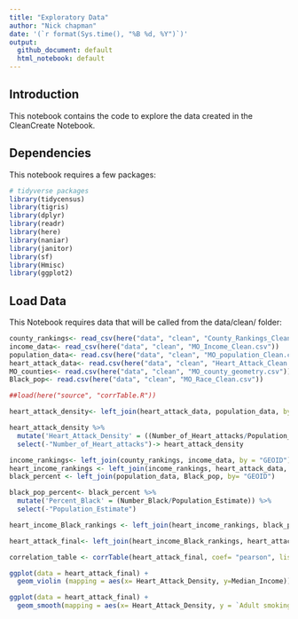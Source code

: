 ```yaml
---
title: "Exploratory Data"
author: "Nick chapman"
date: '(`r format(Sys.time(), "%B %d, %Y")`)'
output: 
  github_document: default
  html_notebook: default 
---
```


## Introduction
This notebook contains the code to explore the data created in the CleanCreate Notebook.

## Dependencies
This notebook requires a few packages:

```r
# tidyverse packages
library(tidycensus)
library(tigris)
library(dplyr)
library(readr)
library(here)
library(naniar)
library(janitor)
library(sf)
library(Hmisc)
library(ggplot2)
```

## Load Data

This Notebook requires data that will be called from the data/clean/ folder:

```r
county_rankings<- read_csv(here("data", "clean", "County_Rankings_Clean.csv"))
income_data<- read_csv(here("data", "clean", "MO_Income_Clean.csv"))
population_data<- read.csv(here("data", "clean", "MO_population_Clean.csv"))
heart_attack_data<- read.csv(here("data", "clean", "Heart_Attack_Clean.csv"))
MO_counties<- read.csv(here("data", "clean", "MO_county_geometry.csv"))
Black_pop<- read.csv(here("data", "clean", "MO_Race_Clean.csv"))
```

```r
##load(here("source", "corrTable.R"))
```


```r
heart_attack_density<- left_join(heart_attack_data, population_data, by = "GEOID")
```

```r
heart_attack_density %>%
  mutate('Heart_Attack_Density' = ((Number_of_Heart_attacks/Population_Estimate) * 10000)) %>%
  select(-"Number_of_Heart_attacks")-> heart_attack_density
```



```r
income_rankings<- left_join(county_rankings, income_data, by = "GEOID")
heart_income_rankings <- left_join(income_rankings, heart_attack_data, by = "GEOID")
black_percent <- left_join(population_data, Black_pop, by= "GEOID")

```

```r
black_pop_percent<- black_percent %>%
  mutate('Percent_Black' = (Number_Black/Population_Estimate)) %>%
  select(-"Population_Estimate")
```

```r
heart_income_Black_rankings <- left_join(heart_income_rankings, black_pop_percent,by = "GEOID")
```

```r
heart_attack_final<- left_join(heart_income_Black_rankings, heart_attack_density, by = "GEOID")
```


```r
correlation_table <- corrTable(heart_attack_final, coef= "pearson", listwise = TRUE, round = 3, pStar = T, `Adult smoking`, `Adult obesity`, `Food environment index`, `Physical inactivity`,`Access to exercise opportunities`, `Median_Income`, `Percent_Black`, `Heart_Attack_Density`)
```

```r
ggplot(data = heart_attack_final) +
  geom_violin (mapping = aes(x= Heart_Attack_Density, y=Median_Income))
```

```r
ggplot(data = heart_attack_final) +
  geom_smooth(mapping = aes(x= Heart_Attack_Density, y = `Adult smoking`))
```


